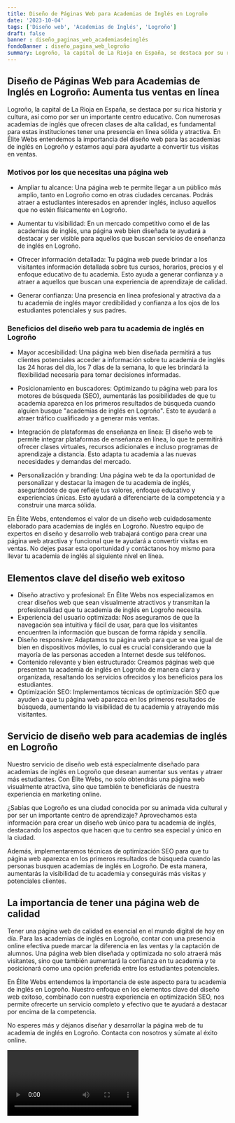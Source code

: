 ```yaml
---
title: Diseño de Páginas Web para Academias de Inglés en Logroño
date: '2023-10-04'
tags: ['Diseño web', 'Academias de Inglés', 'Logroño']
draft: false
banner : diseño_paginas_web_academiasdeinglés
fondoBanner : diseño_pagina_web_logroño
summary: Logroño, la capital de La Rioja en España, se destaca por su rica historia y cultura, así como por ser un importante centro educativo. Con numerosas academias de inglés que ofrecen clases de alta calidad, es fundamental para estas instituciones tener una presencia en línea sólida y atractiva. En Élite Webs entendemos la importancia del diseño web para las academias de inglés en Logroño y estamos aquí para ayudarte a convertir tus visitas en ventas.
---
```


## Diseño de Páginas Web para Academias de Inglés en Logroño: Aumenta tus ventas en línea

Logroño, la capital de La Rioja en España, se destaca por su rica historia y cultura, así como por ser un importante centro educativo. Con numerosas academias de inglés que ofrecen clases de alta calidad, es fundamental para estas instituciones tener una presencia en línea sólida y atractiva. En Élite Webs entendemos la importancia del diseño web para las academias de inglés en Logroño y estamos aquí para ayudarte a convertir tus visitas en ventas.

### Motivos por los que necesitas una página web

- Ampliar tu alcance: Una página web te permite llegar a un público más amplio, tanto en Logroño como en otras ciudades cercanas. Podrás atraer a estudiantes interesados ​​en aprender inglés, incluso aquellos que no estén físicamente en Logroño.

- Aumentar tu visibilidad: En un mercado competitivo como el de las academias de inglés, una página web bien diseñada te ayudará a destacar y ser visible para aquellos que buscan servicios de enseñanza de inglés en Logroño.

- Ofrecer información detallada: Tu página web puede brindar a los visitantes información detallada sobre tus cursos, horarios, precios y el enfoque educativo de tu academia. Esto ayuda a generar confianza y a atraer a aquellos que buscan una experiencia de aprendizaje de calidad.

- Generar confianza: Una presencia en línea profesional y atractiva da a tu academia de inglés mayor credibilidad y confianza a los ojos de los estudiantes potenciales y sus padres.

### Beneficios del diseño web para tu academia de inglés en Logroño

- Mayor accesibilidad: Una página web bien diseñada permitirá a tus clientes potenciales acceder a información sobre tu academia de inglés las 24 horas del día, los 7 días de la semana, lo que les brindará la flexibilidad necesaria para tomar decisiones informadas.

- Posicionamiento en buscadores: Optimizando tu página web para los motores de búsqueda (SEO), aumentarás las posibilidades de que tu academia aparezca en los primeros resultados de búsqueda cuando alguien busque "academias de inglés en Logroño". Esto te ayudará a atraer tráfico cualificado y a generar más ventas.

- Integración de plataformas de enseñanza en línea: El diseño web te permite integrar plataformas de enseñanza en línea, lo que te permitirá ofrecer clases virtuales, recursos adicionales e incluso programas de aprendizaje a distancia. Esto adapta tu academia a las nuevas necesidades y demandas del mercado.

- Personalización y branding: Una página web te da la oportunidad de personalizar y destacar la imagen de tu academia de inglés, asegurándote de que refleje tus valores, enfoque educativo y experiencias únicas. Esto ayudará a diferenciarte de la competencia y a construir una marca sólida.

En Élite Webs, entendemos el valor de un diseño web cuidadosamente elaborado para academias de inglés en Logroño. Nuestro equipo de expertos en diseño y desarrollo web trabajará contigo para crear una página web atractiva y funcional que te ayudará a convertir visitas en ventas. No dejes pasar esta oportunidad y contáctanos hoy mismo para llevar tu academia de inglés al siguiente nivel en línea.

<GifSeo />

<Cta />

## Elementos clave del diseño web exitoso

- Diseño atractivo y profesional: En Élite Webs nos especializamos en crear diseños web que sean visualmente atractivos y transmitan la profesionalidad que tu academia de inglés en Logroño necesita.
- Experiencia del usuario optimizada: Nos aseguramos de que la navegación sea intuitiva y fácil de usar, para que los visitantes encuentren la información que buscan de forma rápida y sencilla.
- Diseño responsive: Adaptamos tu página web para que se vea igual de bien en dispositivos móviles, lo cual es crucial considerando que la mayoría de las personas acceden a Internet desde sus teléfonos.
- Contenido relevante y bien estructurado: Creamos páginas web que presenten tu academia de inglés en Logroño de manera clara y organizada, resaltando los servicios ofrecidos y los beneficios para los estudiantes.
- Optimización SEO: Implementamos técnicas de optimización SEO que ayuden a que tu página web aparezca en los primeros resultados de búsqueda, aumentando la visibilidad de tu academia y atrayendo más visitantes.

## Servicio de diseño web para academias de inglés en Logroño

Nuestro servicio de diseño web está especialmente diseñado para academias de inglés en Logroño que desean aumentar sus ventas y atraer más estudiantes. Con Élite Webs, no solo obtendrás una página web visualmente atractiva, sino que también te beneficiarás de nuestra experiencia en marketing online.

¿Sabías que Logroño es una ciudad conocida por su animada vida cultural y por ser un importante centro de aprendizaje? Aprovechamos esta información para crear un diseño web único para tu academia de inglés, destacando los aspectos que hacen que tu centro sea especial y único en la ciudad.

Además, implementaremos técnicas de optimización SEO para que tu página web aparezca en los primeros resultados de búsqueda cuando las personas busquen academias de inglés en Logroño. De esta manera, aumentarás la visibilidad de tu academia y conseguirás más visitas y potenciales clientes.

## La importancia de tener una página web de calidad

Tener una página web de calidad es esencial en el mundo digital de hoy en día. Para las academias de inglés en Logroño, contar con una presencia online efectiva puede marcar la diferencia en las ventas y la captación de alumnos. Una página web bien diseñada y optimizada no solo atraerá más visitantes, sino que también aumentará la confianza en tu academia y te posicionará como una opción preferida entre los estudiantes potenciales.

En Élite Webs entendemos la importancia de este aspecto para tu academia de inglés en Logroño. Nuestro enfoque en los elementos clave del diseño web exitoso, combinado con nuestra experiencia en optimización SEO, nos permite ofrecerte un servicio completo y efectivo que te ayudará a destacar por encima de la competencia.

No esperes más y déjanos diseñar y desarrollar la página web de tu academia de inglés en Logroño. Contacta con nosotros y súmate al éxito online.

<Video />

<CtaBot job='Academias de Inglés' city='Logroño'/>

<Gmaps query='Logroño+españa+maps' />